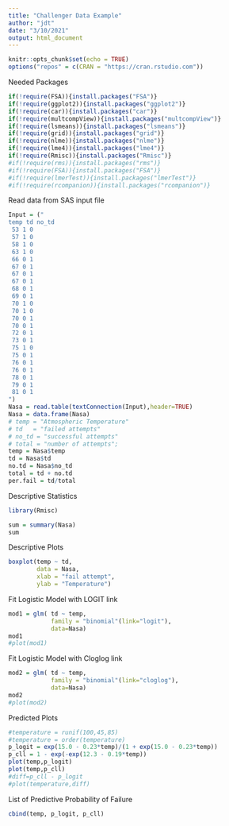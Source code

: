 ```yaml
---
title: "Challenger Data Example"
author: "jdt"
date: "3/10/2021"
output: html_document
---
```


```r
knitr::opts_chunk$set(echo = TRUE)
options("repos" = c(CRAN = "https://cran.rstudio.com"))

```

Needed Packages
```r

if(!require(FSA)){install.packages("FSA")}
if(!require(ggplot2)){install.packages("ggplot2")}
if(!require(car)){install.packages("car")}
if(!require(multcompView)){install.packages("multcompView")}
if(!require(lsmeans)){install.packages("lsmeans")}
if(!require(grid)){install.packages("grid")}
if(!require(nlme)){install.packages("nlme")}
if(!require(lme4)){install.packages("lme4")}
if(!require(Rmisc)){install.packages("Rmisc")}
#if(!require(rms)){install.packages("rms")}
#if(!require(FSA)){install.packages("FSA")}
#if(!require(lmerTest)){install.packages("lmerTest")} 
#if(!require(rcompanion)){install.packages("rcompanion")}
```

Read data from SAS input file
```r
Input = ("
temp td no_td
 53 1 0
 57 1 0
 58 1 0
 63 1 0
 66 0 1
 67 0 1
 67 0 1
 67 0 1
 68 0 1
 69 0 1
 70 1 0
 70 1 0
 70 0 1
 70 0 1
 72 0 1
 73 0 1
 75 1 0
 75 0 1
 76 0 1
 76 0 1
 78 0 1
 79 0 1
 81 0 1
")
Nasa = read.table(textConnection(Input),header=TRUE)
Nasa = data.frame(Nasa)
# temp = "Atmospheric Temperature"
# td   = "failed attempts"
# no_td = "successful attempts"
# total = "number of attempts";
temp = Nasa$temp
td = Nasa$td
no.td = Nasa$no_td
total = td + no.td
per.fail = td/total
```
Descriptive Statistics
```r
library(Rmisc)

sum = summary(Nasa)
sum
```

Descriptive Plots

```r
boxplot(temp ~ td,
        data = Nasa,
        xlab = "fail attempt",
        ylab = "Temperature")

```

Fit Logistic Model with LOGIT link
```r
mod1 = glm( td ~ temp,
            family = "binomial"(link="logit"),
            data=Nasa)
mod1
#plot(mod1)
```

Fit Logistic Model with Cloglog link
```r
mod2 = glm( td ~ temp,
            family = "binomial"(link="cloglog"),
            data=Nasa)
mod2
#plot(mod2)
```
Predicted Plots

```r
#temperature = runif(100,45,85)
#temperature = order(temperature)
p_logit = exp(15.0 - 0.23*temp)/(1 + exp(15.0 - 0.23*temp))
p_cll = 1 - exp(-exp(12.3 - 0.19*temp))
plot(temp,p_logit)
plot(temp,p_cll)
#diff=p_cll - p_logit
#plot(temperature,diff)
```
List of Predictive Probability of Failure
```r
cbind(temp, p_logit, p_cll)
```

